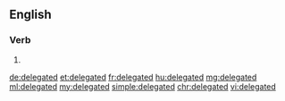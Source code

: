 ==English==

===Verb===
{{head|en|verb form}}

# {{en-past of|delegate}}

[[de:delegated]]
[[et:delegated]]
[[fr:delegated]]
[[hu:delegated]]
[[mg:delegated]]
[[ml:delegated]]
[[my:delegated]]
[[simple:delegated]]
[[chr:delegated]]
[[vi:delegated]]